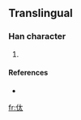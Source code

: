 ==Translingual==

===Han character===
{{Han char|rn=9|rad=人|as=04|sn=6|four=|canj=人大戈 (OKI)}}

# {{defn|Han}}

====References====
* {{Han ref|kx=0096.121|dkj=|dj=|hdz=|uh=3440|ud=13376|bh=|bd=}}

[[fr:㑀]]